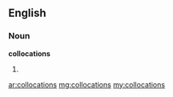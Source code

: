 ==English==

===Noun===
'''collocations'''

#{{plural of|[[collocation]]}}

[[ar:collocations]]
[[mg:collocations]]
[[my:collocations]]